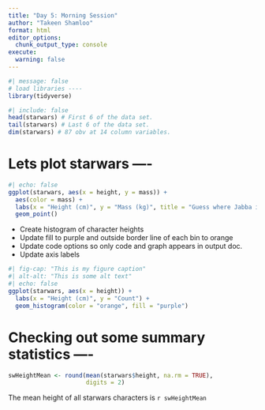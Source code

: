 ```yaml
---
title: "Day 5: Morning Session"
author: "Takeen Shamloo"
format: html
editor_options: 
  chunk_output_type: console
execute: 
  warning: false
---
```


```r
#| message: false
# load libraries ----
library(tidyverse)
```

```r
#| include: false
head(starwars) # First 6 of the data set.
tail(starwars) # Last 6 of the data set.
dim(starwars) # 87 obv at 14 column variables. 
```

# Lets plot starwars ----

```r
#| echo: false
ggplot(starwars, aes(x = height, y = mass)) +
  aes(color = mass) +
  labs(x = "Height (cm)", y = "Mass (kg)", title = "Guess where Jabba is:") +
  geom_point()
```

- Create histogram of character heights
- Update fill to purple and outside border line of each bin to orange
- Update code options so only code and graph appears in output doc.
- Update axis labels

```r
#| fig-cap: "This is my figure caption"
#| alt-alt: "This is some alt text"
#| echo: false
ggplot(starwars, aes(x = height)) +
  labs(x = "Height (cm)", y = "Count") +
  geom_histogram(color = "orange", fill = "purple")
```

# Checking out some summary statistics ----

```r
swHeightMean <- round(mean(starwars$height, na.rm = TRUE),
                      digits = 2)
```

The mean height of all starwars characters is `r swHeightMean`




